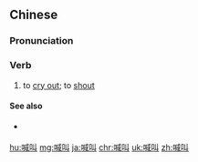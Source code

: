 ==Chinese==
{{zh-forms}}

===Pronunciation===
{{zh-pron
|m=hǎnjiào
|c=haam3 giu3
|mn=hiàm-kiò
|cat=v
}}

===Verb===
{{zh-verb}}

# to [[cry out]]; to [[shout]]

====See also====
* {{qualifier|not to be confused with}} {{zh-l|叫喊}}

[[hu:喊叫]]
[[mg:喊叫]]
[[ja:喊叫]]
[[chr:喊叫]]
[[uk:喊叫]]
[[zh:喊叫]]
